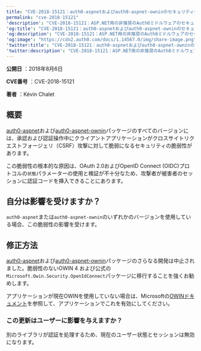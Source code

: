 ```yaml
---
title: "CVE-2018-15121：auth0-aspnetおよびauth0-aspnet-owninのセキュリティの脆弱性"
permalink: "cve-2018-15121"
'description': "CVE-2018-15121：ASP.NET用の非推奨のAuth0ミドルウェアのセキュリティの脆弱性"
'og:title': "CVE-2018-15121：auth0-aspnetおよびauth0-aspnet-owninのセキュリティの脆弱性"
'og:description': "CVE-2018-15121：ASP.NET用の非推奨のAuth0ミドルウェアのセキュリティの脆弱性"
'og:image': "https://cdn2.auth0.com/docs/1.14567.0/img/share-image.png"
'twitter:title': "CVE-2018-15121：auth0-aspnetおよびauth0-aspnet-owninのセキュリティの脆弱性"
'twitter:description': "CVE-2018-15121：ASP.NET用の非推奨のAuth0ミドルウェアのセキュリティの脆弱性"
---
```


**公開日** ：2018年8月6日

**CVE番号** ：CVE-2018-15121

**著者** ：Kévin Chalet

## 概要

[auth0-aspnet](https://github.com/auth0/auth0-aspnet)および[auth0-aspnet-ownin](https://github.com/auth0/auth0-aspnet-owin)パッケージのすべてのバージョンには、承認および認証操作中にクライアントアプリケーションがクロスサイトリクエストフォージェリ（CSRF）攻撃に対して脆弱になるセキュリティの脆弱性があります。

この脆弱性の根本的な原因は、<Tooltip data-tooltip-id="react-containers-DefinitionTooltip-1" href="/ja-jp/glossary?term=oath2" tip="OAuth 2.0: 認可プロトコルとワークフローを定義する認可フレームワーク。" cta="用語集の表示">OAuth 2.0</Tooltip>および<Tooltip data-tooltip-id="react-containers-DefinitionTooltip-0" href="/ja-jp/glossary?term=openid" tip="OpenID: アプリケーションがログイン情報を収集および保存することなくにユーザーのIDを検証できるようにする認証用のオープン標準。" cta="用語集の表示">OpenID</Tooltip> Connect (OIDC)プロトコルの`状態`パラメーターの使用と検証が不十分なため、攻撃者が被害者のセッションに認証コードを挿入できることにあります。

## 自分は影響を受けますか？

`auth0-aspnet`または`auth0-aspnet-ownin`のいずれかのバージョンを使用している場合、この脆弱性の影響を受けます。

## 修正方法

[auth0-aspnet](https://github.com/auth0/auth0-aspnet)および[auth0-aspnet-ownin](https://github.com/auth0/auth0-aspnet-owin)パッケージのさらなる開発は中止されました。脆弱性のないOWIN 4 および公式の`Microsoft.Owin.Security.OpenIdConnect`パッケージに移行することを強くお勧めします。

アプリケーションが現在OWINを使用していない場合は、Microsoftの[OWINドキュメント](https://docs.microsoft.com/en-us/aspnet/aspnet/overview/owin-and-katana/)を参照して、アプリケーションでこれを有効にしてください。

### この更新はユーザーに影響を与えますか？

別のライブラリが認証を処理するため、現在のユーザー状態とセッションは無効になります。
